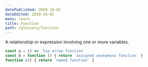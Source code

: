 ```yaml
---
datePublished: 2020-18-01
dateEdited: 2020-26-01
menu: learn
title: Function
path: /glossary/function
---
```



<Def of="Function"/>

A relationship or expression involving one or more variables.

```js
const a = () => `hip arrow function`
const b = function () { return `assigned anonymous function` }
function c() { return `named function` }
```
